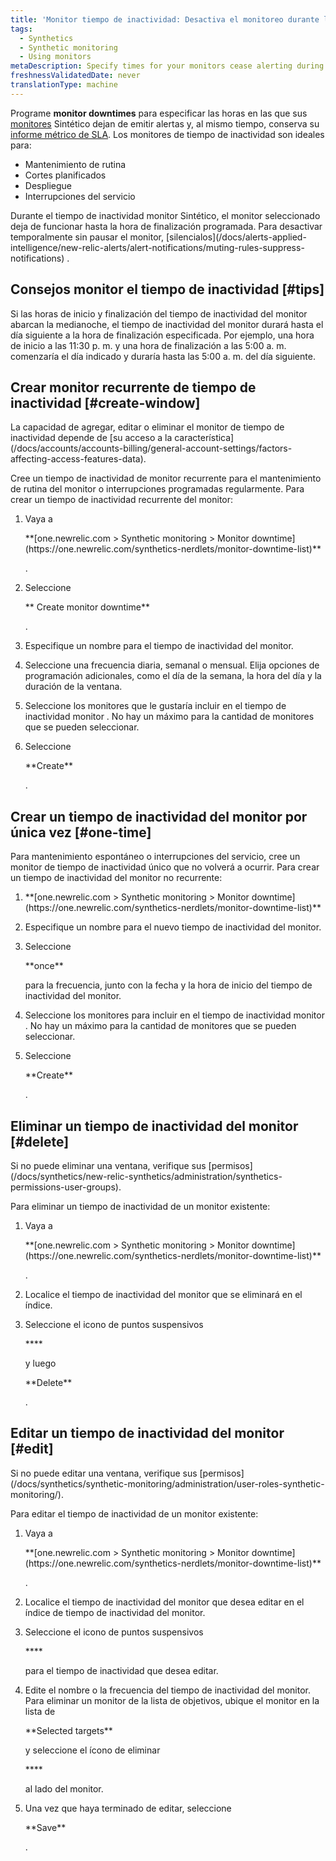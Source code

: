 ```yaml
---
title: 'Monitor tiempo de inactividad: Desactiva el monitoreo durante los horarios de mantenimiento programados'
tags:
  - Synthetics
  - Synthetic monitoring
  - Using monitors
metaDescription: Specify times for your monitors cease alerting during deployments and maintenance windows.
freshnessValidatedDate: never
translationType: machine
---
```


Programe <DNT>**monitor downtimes**</DNT> para especificar las horas en las que sus [monitores](/docs/synthetics/new-relic-synthetics/using-monitors/add-edit-monitors#types-monitors) Sintético dejan de emitir alertas y, al mismo tiempo, conserva su [informe métrico de SLA](/docs/synthetics/new-relic-synthetics/pages/synthetics-sla-report-aggregate-monitor-metrics). Los monitores de tiempo de inactividad son ideales para:

* Mantenimiento de rutina
* Cortes planificados
* Despliegue
* Interrupciones del servicio

<Callout variant="important">
  Durante el tiempo de inactividad monitor Sintético, el monitor seleccionado deja de funcionar hasta la hora de finalización programada. Para desactivar temporalmente <InlinePopover type="alerts"/>sin pausar el monitor, [silencialos](/docs/alerts-applied-intelligence/new-relic-alerts/alert-notifications/muting-rules-suppress-notifications) .
</Callout>

## Consejos monitor el tiempo de inactividad [#tips]

Si las horas de inicio y finalización del tiempo de inactividad del monitor abarcan la medianoche, el tiempo de inactividad del monitor durará hasta el día siguiente a la hora de finalización especificada. Por ejemplo, una hora de inicio a las 11:30 p. m. y una hora de finalización a las 5:00 a. m. comenzaría el día indicado y duraría hasta las 5:00 a. m. del día siguiente.

## Crear monitor recurrente de tiempo de inactividad [#create-window]

<Callout variant="tip">
  La capacidad de agregar, editar o eliminar el monitor de tiempo de inactividad depende de [su acceso a la característica](/docs/accounts/accounts-billing/general-account-settings/factors-affecting-access-features-data).
</Callout>

Cree un tiempo de inactividad de monitor recurrente para el mantenimiento de rutina del monitor o interrupciones programadas regularmente. Para crear un tiempo de inactividad recurrente del monitor:

1. Vaya a

   <DNT>
     **[one.newrelic.com > Synthetic monitoring > Monitor downtime](https://one.newrelic.com/synthetics-nerdlets/monitor-downtime-list)**
   </DNT>

   .

2. Seleccione

   <DNT>
     **<Icon name="fe-plus-circle"/> Create monitor downtime**
   </DNT>

   .

3. Especifique un nombre para el tiempo de inactividad del monitor.

4. Seleccione una frecuencia diaria, semanal o mensual. Elija opciones de programación adicionales, como el día de la semana, la hora del día y la duración de la ventana.

5. Seleccione los monitores que le gustaría incluir en el tiempo de inactividad monitor . No hay un máximo para la cantidad de monitores que se pueden seleccionar.

6. Seleccione

   <DNT>
     **Create**
   </DNT>

   .

## Crear un tiempo de inactividad del monitor por única vez [#one-time]

Para mantenimiento espontáneo o interrupciones del servicio, cree un monitor de tiempo de inactividad único que no volverá a ocurrir. Para crear un tiempo de inactividad del monitor no recurrente:

1. <DNT>
     **[one.newrelic.com > Synthetic monitoring > Monitor downtime](https://one.newrelic.com/synthetics-nerdlets/monitor-downtime-list)**
   </DNT>

2. Especifique un nombre para el nuevo tiempo de inactividad del monitor.

3. Seleccione

   <DNT>
     **once**
   </DNT>

   para la frecuencia, junto con la fecha y la hora de inicio del tiempo de inactividad del monitor.

4. Seleccione los monitores para incluir en el tiempo de inactividad monitor . No hay un máximo para la cantidad de monitores que se pueden seleccionar.

5. Seleccione

   <DNT>
     **Create**
   </DNT>

   .

## Eliminar un tiempo de inactividad del monitor [#delete]

<Callout variant="tip">
  Si no puede eliminar una ventana, verifique sus [permisos](/docs/synthetics/new-relic-synthetics/administration/synthetics-permissions-user-groups).
</Callout>

Para eliminar un tiempo de inactividad de un monitor existente:

1. Vaya a

   <DNT>
     **[one.newrelic.com > Synthetic monitoring > Monitor downtime](https://one.newrelic.com/synthetics-nerdlets/monitor-downtime-list)**
   </DNT>

   .

2. Localice el tiempo de inactividad del monitor que se eliminará en el índice.

3. Seleccione el icono de puntos suspensivos

   <DNT>
     **<Icon name="fe-more-horizontal"/>**
   </DNT>

   y luego

   <DNT>
     **Delete**
   </DNT>

   .

## Editar un tiempo de inactividad del monitor [#edit]

<Callout variant="tip">
  Si no puede editar una ventana, verifique sus [permisos](/docs/synthetics/synthetic-monitoring/administration/user-roles-synthetic-monitoring/).
</Callout>

Para editar el tiempo de inactividad de un monitor existente:

1. Vaya a

   <DNT>
     **[one.newrelic.com > Synthetic monitoring > Monitor downtime](https://one.newrelic.com/synthetics-nerdlets/monitor-downtime-list)**
   </DNT>

   .

2. Localice el tiempo de inactividad del monitor que desea editar en el índice de tiempo de inactividad del monitor.

3. Seleccione el icono de puntos suspensivos

   <DNT>
     **<Icon name="fe-more-horizontal"/>**
   </DNT>

   para el tiempo de inactividad que desea editar.

4. Edite el nombre o la frecuencia del tiempo de inactividad del monitor. Para eliminar un monitor de la lista de objetivos, ubique el monitor en la lista de

   <DNT>
     **Selected targets**
   </DNT>

   y seleccione el ícono de eliminar

   <DNT>
     **<Icon name="fe-x-circle"/>**
   </DNT>

   al lado del monitor.

5. Una vez que haya terminado de editar, seleccione

   <DNT>
     **Save**
   </DNT>

   .
